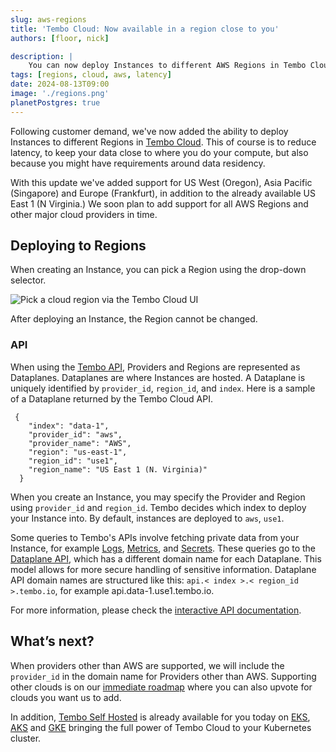 ---
slug: aws-regions
title: 'Tembo Cloud: Now available in a region close to you'
authors: [floor, nick]

description: |
    You can now deploy Instances to different AWS Regions in Tembo Cloud, reducing latency or matching compliance requirements. 
tags: [regions, cloud, aws, latency]
date: 2024-08-13T09:00
image: './regions.png'
planetPostgres: true
---

Following customer demand, we've now added the ability to deploy Instances to different Regions in [Tembo Cloud](https://cloud.tembo.io/). This of course is to reduce latency, to keep your data close to where you do your compute, but also because you might have requirements around data residency. 

With this update we've added support for US West (Oregon), Asia Pacific (Singapore) and Europe (Frankfurt), in addition to the already available US East 1 (N Virginia.) We soon plan to add support for all AWS Regions and other major cloud providers in time. 

## Deploying to Regions

When creating an Instance, you can pick a Region using the drop-down selector. 

![Pick a cloud region via the Tembo Cloud UI](./region-dropdown.png)

After deploying an Instance, the Region cannot be changed.

### API
When using the [Tembo API](https://github.com/tembo-io/website/blob/725f4104f33f45fd18fb395a3a0b16fc4f4fedf2/docs/development/api), Providers and Regions are represented as Dataplanes. Dataplanes are where Instances are hosted. A Dataplane is uniquely identified by `provider_id`, `region_id`, and `index`.
Here is a sample of a Dataplane returned by the Tembo Cloud API. 
```
 {
    "index": "data-1",
    "provider_id": "aws",
    "provider_name": "AWS",
    "region": "us-east-1",
    "region_id": "use1",
    "region_name": "US East 1 (N. Virginia)"
  }
```

When you create an Instance, you may specify the Provider and Region using `provider_id` and `region_id`. Tembo decides which index to deploy your Instance into. By default, instances are deployed to `aws`, `use1`.

Some queries to Tembo's APIs involve fetching private data from your Instance, for example [Logs](https://github.com/tembo-io/website/blob/725f4104f33f45fd18fb395a3a0b16fc4f4fedf2/docs/product/cloud/troubleshooting/logs), [Metrics](https://github.com/tembo-io/website/blob/725f4104f33f45fd18fb395a3a0b16fc4f4fedf2/docs/product/cloud/troubleshooting/metrics), and [Secrets](https://github.com/tembo-io/website/blob/725f4104f33f45fd18fb395a3a0b16fc4f4fedf2/docs/product/cloud/security/update-postgres-password). These queries go to the [Dataplane API](https://api.data-1.use1.tembo.io/redoc), which has a different domain name for each Dataplane. This model allows for more secure handling of sensitive information.
Dataplane API domain names are structured like this: `api.< index >.< region_id >.tembo.io`, for example api.data-1.use1.tembo.io. 

For more information, please check the [interactive API documentation](https://api.tembo.io/swagger-ui/#/dataplane/get_all_dataplanes).

## What’s next?

When providers other than AWS are supported, we will include the `provider_id` in the domain name for Providers other than AWS. Supporting other clouds is on our [immediate roadmap](https://roadmap.tembo.io/roadmap/2798765b-6a5e-41eb-876a-971d360966b4) where you can also upvote for clouds you want us to add.

In addition, [Tembo Self Hosted](https://tembo.io/blog/tembo-self-hosted) is already available for you today on [EKS](https://tembo.io/docs/product/software/tembo-self-hosted/install-on-aws-eks), [AKS](https://tembo.io/docs/product/software/tembo-self-hosted/install-on-azure) and [GKE](https://tembo.io/docs/product/software/tembo-self-hosted/install-on-gcp-gke) bringing the full power of Tembo Cloud to your Kubernetes cluster.
